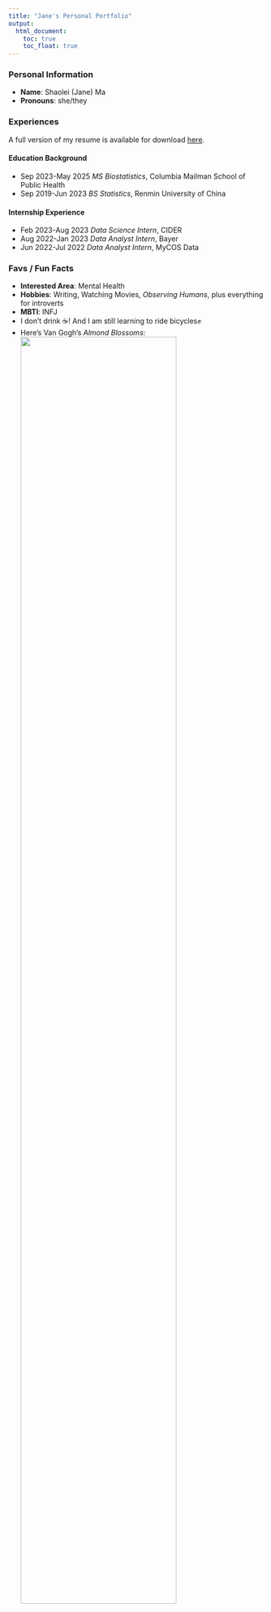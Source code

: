 ```yaml
---
title: "Jane's Personal Portfolio"
output: 
  html_document:
    toc: true
    toc_float: true
---
```


### Personal Information

 * **Name**: Shaolei (Jane) Ma
 * **Pronouns**: she/they
 
### Experiences

A full version of my resume is available for download [here](resume.html).

#### Education Background

 * Sep 2023-May 2025 *MS Biostatistics*, Columbia Mailman School of Public Health
 * Sep 2019-Jun 2023 *BS Statistics*, Renmin University of China
 
#### Internship Experience

 * Feb 2023-Aug 2023 *Data Science Intern*, CIDER
 * Aug 2022-Jan 2023 *Data Analyst Intern*, Bayer
 * Jun 2022-Jul 2022 *Data Analyst Intern*, MyCOS Data
 
### Favs / Fun Facts

 * **Interested Area**: Mental Health
 * **Hobbies**: Writing, Watching Movies, *Observing Humans*, plus everything for introverts
 * **MBTI**: INFJ
 * I don't drink ☕! And I am still learning to ride bicycles✊
 * Here's Van Gogh's *Almond Blossoms*:
<img src="images/Van_Gogh.png" style="width:80%">